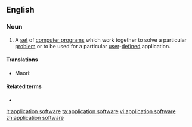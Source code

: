 ==English==

===Noun===
{{en-noun|head=[[application]] [[software]]|-}}

# {{label|en|computing}} A [[set]] of [[computer program]]s which work together to solve a particular [[problem]] or to be used for a particular [[user]]-[[defined]] application.

====Translations====
{{trans-top|}}
{{trans-mid}}
* Maori: {{t|mi|pūmanawa tautono}}
{{trans-bottom}}

====Related terms====
* {{l|en|application program}}

[[lt:application software]]
[[ta:application software]]
[[vi:application software]]
[[zh:application software]]